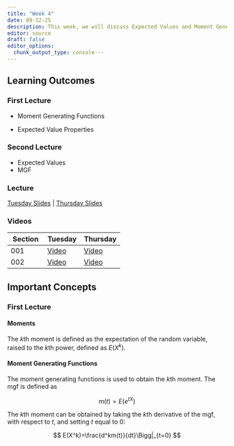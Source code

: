 ```yaml
---
title: "Week 4"
date: 09-12-25
description: This week, we will discuss Expected Values and Moment Generating Function.
editor: source
draft: false
editor_options: 
  chunk_output_type: console---
---
```


## Learning Outcomes

### First Lecture

-   Moment Generating Functions

-   Expected Value Properties

### Second Lecture

-   Expected Values
-   MGF

### Lecture

[Tuesday Slides](https://m352.inqs.info/lectures/4a) | [Thursday Slides](https://m352.inqs.info/lectures/4b)


### Videos

| Section | Tuesday | Thursday | 
|---------|---------|----------|
| 001     |  [Video](https://youtu.be/Z5mOCGE6mck)       |  [Video](https://youtu.be/CyBdIlWibcc)   |
| 002     |    [Video](https://youtu.be/8T6fz_hCEjM)     |     [Video](https://youtu.be/WvR0QcdTiVY)   |


## Important Concepts

### First Lecture

#### Moments

The $k$th moment is defined as the expectation of the random variable, raised to the $k$th power, defined as $E(X^k)$.

#### Moment Generating Functions

The moment generating functions is used to obtain the $k$th moment. The mgf is defined as

$$
m(t) = E(e^{tX})
$$

The $k$th moment can be obtained by taking the $k$th derivative of the mgf, with respect to $t$, and setting $t$ equal to 0:

$$
E(X^k)=\frac{d^km(t)}{dt}\Bigg|_{t=0}
$$

